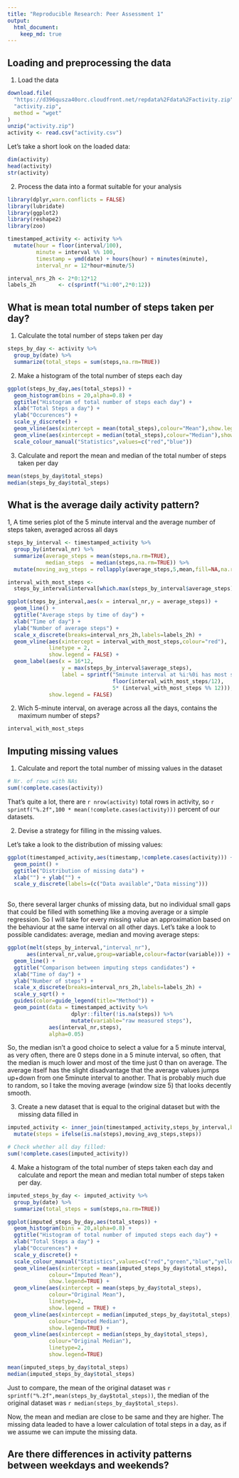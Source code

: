 ```yaml
---
title: "Reproducible Research: Peer Assessment 1"
output: 
  html_document:
    keep_md: true
---
```



## Loading and preprocessing the data

1. Load the data
```r
download.file(
  "https://d396qusza40orc.cloudfront.net/repdata%2Fdata%2Factivity.zip",
  "activity.zip",
  method = "wget"
)
unzip("activity.zip")
activity <- read.csv("activity.csv")
```

Let's take a short look on the loaded data:
```r
dim(activity)
head(activity)
str(activity)
```

2. Process the data into a format suitable for your analysis
```r
library(dplyr,warn.conflicts = FALSE)
library(lubridate)
library(ggplot2)
library(reshape2)
library(zoo)

timestamped_activity <- activity %>%
  mutate(hour = floor(interval/100),
         minute = interval %% 100,
         timestamp = ymd(date) + hours(hour) + minutes(minute),
         interval_nr = 12*hour+minute/5)

interval_nrs_2h <- 2*0:12*12
labels_2h       <- c(sprintf("%i:00",2*0:12))
```

## What is mean total number of steps taken per day?

1. Calculate the total number of steps taken per day


```r
steps_by_day <- activity %>%
  group_by(date) %>%
  summarize(total_steps = sum(steps,na.rm=TRUE))
```

2. Make a histogram of the total number of steps each day
```r
ggplot(steps_by_day,aes(total_steps)) + 
  geom_histogram(bins = 20,alpha=0.8) +
  ggtitle("Histogram of total number of steps each day") +
  xlab("Total Steps a day") +
  ylab("Occurences") +
  scale_y_discrete() +
  geom_vline(aes(xintercept = mean(total_steps),colour="Mean"),show.legend=TRUE) +
  geom_vline(aes(xintercept = median(total_steps),colour="Median"),show.legend=TRUE) +
  scale_colour_manual("Statistics",values=c("red","blue"))
```

3. Calculate and report the mean and median of the total number of steps taken per day
```r
mean(steps_by_day$total_steps)
median(steps_by_day$total_steps)
```
## What is the average daily activity pattern?

1, A time series plot of the 5 minute interval and the average number of steps taken, averaged across all days

```r
steps_by_interval <- timestamped_activity %>%
  group_by(interval_nr) %>%
  summarize(average_steps = mean(steps,na.rm=TRUE),
            median_steps  = median(steps,na.rm=TRUE)) %>%
  mutate(moving_avg_steps = rollapply(average_steps,5,mean,fill=NA,na.rm=TRUE,partial=TRUE))

interval_with_most_steps <-
  steps_by_interval$interval[which.max(steps_by_interval$average_steps)]

ggplot(steps_by_interval,aes(x = interval_nr,y = average_steps)) +
  geom_line() +
  ggtitle("Average steps by time of day") +
  xlab("Time of day") +
  ylab("Number of average steps") +
  scale_x_discrete(breaks=interval_nrs_2h,labels=labels_2h) +
  geom_vline(aes(xintercept = interval_with_most_steps,colour="red"),
             linetype = 2,
             show.legend = FALSE) +
  geom_label(aes(x = 16*12,
                 y = max(steps_by_interval$average_steps),
                 label = sprintf("5minute interval at %i:%0i has most steps on average",
                                 floor(interval_with_most_steps/12),
                                 5* (interval_with_most_steps %% 12))),
             show.legend = FALSE) 
```

2. Wich 5-minute interval, on average across all the days, contains the maximum number of steps?
```r
interval_with_most_steps
```

## Imputing missing values

1. Calculate and report the total number of missing values in the dataset
```r
# Nr. of rows with NAs
sum(!complete.cases(activity))
```

That's quite a lot, there are `r nrow(activity)` total rows in activity, 
so `r sprintf("%.2f",100 * mean(!complete.cases(activity)))` percent of our datasets.

2. Devise a strategy for filling in the missing values.

Let's take a look to the distribution of missing values:
```r
ggplot(timestamped_activity,aes(timestamp,!complete.cases(activity))) + 
  geom_point() +
  ggtitle("Distribution of missing data") +
  xlab("") + ylab("") +
  scale_y_discrete(labels=(c("Data available","Data missing")))
  
```

So, there several larger chunks of missing data,
but no individual small gaps that could be filled with something like a moving average or a simple regression. So I will take for every missing value an approximation based on the behaviour at the same interval on all other days. Let's take a look to possible candidates: average, median and moving average steps:
```r
ggplot(melt(steps_by_interval,"interval_nr"),
      aes(interval_nr,value,group=variable,colour=factor(variable))) + 
  geom_line() +
  ggtitle("Comparison between imputing steps candidates") +
  xlab("Time of day") +
  ylab("Number of steps") +
  scale_x_discrete(breaks=interval_nrs_2h,labels=labels_2h) +
  scale_y_sqrt() +
  guides(color=guide_legend(title="Method")) +
  geom_point(data = timestamped_activity %>% 
                    dplyr::filter(!is.na(steps)) %>% 
                    mutate(variable="raw measured steps"),
             aes(interval_nr,steps),
             alpha=0.05) 
```
  
So, the median isn't a good choice to select a value for a 5 minute interval,
as very often, there are 0 steps done in a 5 minute interval, so often, that the median is much lower and most of the time just 0 than on average.
The average itself has the slight disadvantage that the average values jumps up+down from one 5minute interval to another. That is probably much due to random, so I take the moving average (window size 5) that looks decently smooth.

3. Create a new dataset that is equal to the original dataset but with the missing data filled in
```r
imputed_activity <- inner_join(timestamped_activity,steps_by_interval,by=c("interval_nr")) %>%
  mutate(steps = ifelse(is.na(steps),moving_avg_steps,steps))

# Check whether all day filled:
sum(!complete.cases(imputed_activity))
```

4. Make a histogram of the total number of steps taken each day and calculate and report the mean and median total number of steps taken per day.
```r
imputed_steps_by_day <- imputed_activity %>%
  group_by(date) %>%
  summarize(total_steps = sum(steps,na.rm=TRUE))

ggplot(imputed_steps_by_day,aes(total_steps)) + 
  geom_histogram(bins = 20,alpha=0.8) +
  ggtitle("Histogram of total number of imputed steps each day") +
  xlab("Total Steps a day") +
  ylab("Occurences") +
  scale_y_discrete() +
  scale_colour_manual("Statistics",values=c("red","green","blue","yellow")) +
  geom_vline(aes(xintercept = mean(imputed_steps_by_day$total_steps),
             colour="Imputed Mean"),
             show.legend=TRUE) +
  geom_vline(aes(xintercept = mean(steps_by_day$total_steps),
             colour="Original Mean"),
             linetype=2,
             show.legend = TRUE) +
  geom_vline(aes(xintercept = median(imputed_steps_by_day$total_steps),
             colour="Imputed Median"),
             show.legend=TRUE) +
  geom_vline(aes(xintercept = median(steps_by_day$total_steps),
             colour="Original Median"),
             linetype=2,
             show.legend=TRUE)

mean(imputed_steps_by_day$total_steps)
median(imputed_steps_by_day$total_steps)
```

Just to compare, the mean of the original dataset was `r sprintf("%.2f",mean(steps_by_day$total_steps))`, the median of the original dataset was `r median(steps_by_day$total_steps)`.

Now, the mean and median are close to be same and they are higher. The missing data leaded to have a lower calculation of total steps in a day, as if we assume we can impute the missing data.

## Are there differences in activity patterns between weekdays and weekends?
